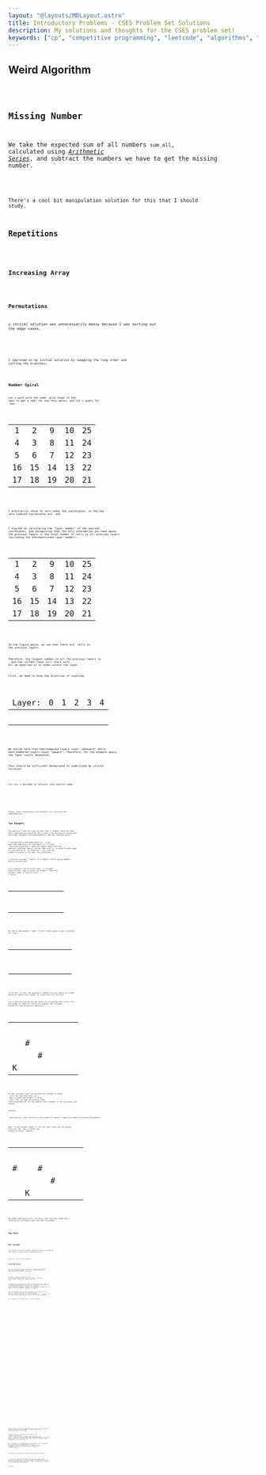 ```yaml
---
layout: "@layouts/MDLayout.astro"
title: Introductory Problems - CSES Problem Set Solutions
description: My solutions and thoughts for the CSES problem set!
keywords: ["cp", "competitive programming", "leetcode", "algorithms", "data structures"]
---
```








<Intro />


## Weird Algorithm <Spec href="https://cses.fi/problemset/task/1068" cdate="2023-12-31"/>


<Code code={SolWeirdAlgorithm} lang="py" />


## Missing Number <Spec href="https://cses.fi/problemset/task/1083" cdate="2023-01-02"/>

We take the expected sum of all numbers `sum_all`, calculated using [*Arithmetic Series*](https://en.wikipedia.org/wiki/Arithmetic_progression#Sum), and subtract the numbers we have to get the missing number.


<Code code={SolMissingNumber} lang="py" />

<Todo>There's a cool bit manipulation solution for this that I should study.</Todo>


## Repetitions <Spec href="https://cses.fi/problemset/task/1069" cdate="2023-01-02"/>


<Code code={SolRepetitions} lang="py" />


## Increasing Array <Spec href="https://cses.fi/problemset/task/1094/" cdate="2023-01-02"/>


<Code code={SolIncreasingArray} lang="py" />


## Permutations <Spec href="https://cses.fi/problemset/task/1070/" cdate="2023-01-02"/>


y initial solution was unnecessarily messy because I was sorting out the edge cases.

<SpoilerBlock buttonLabel="Initial Solution">
    <Code code={SolPermutationsOriginal} lang="py" />
</SpoilerBlock>

I improved on my initial solution by swapping the loop order and cutting the branches:

<Code code={SolPermutations} lang="py" />


## Number Spiral <Spec href="https://cses.fi/problemset/task/1071/" cdate="2023-01-03"/>

Let's work with the same <Eq code="5 \times 5" /> grid shown in the spec to get a feel for how this works, and let's query for <Eq code="y = 3" /> and <Eq code="x = 4" />.

<FiguresBlock>
<Fig>
<table class="general" style="text-align: center;">
    <tbody>
        <tr><td>1</td><td>2</td><td>9</td><td>10</td><td>25</td></tr>
        <tr><td>4</td><td>3</td><td>8</td><td>11</td><td>24</td></tr>
        <tr><td>5</td><td>6</td><td>7</td><td class="cell-emph1">12</td><td>23</td></tr>
        <tr><td>16</td><td>15</td><td>14</td><td>13</td><td>22</td></tr>
        <tr><td>17</td><td>18</td><td>19</td><td>20</td><td>21</td></tr>
    </tbody>
</table>
</Fig>
</FiguresBlock>

I arbitrarily chose to zero-index the coordinates, so the new zero-indexed coordinates are <Eq code="y' = 2" /> and <Eq code="x' = 3" />.

I started by calculating the "layer number" of the queried coordinates, and recognizing that the only information you need about the previous layers is the total number of cells in all previous layers (excluding the aforementioned layer number):

<FiguresBlock>
<Fig>
<table class="general" style="text-align: center;">
    <tbody>
        <tr>
            <td class="cell-emph2">1</td>
            <td class="cell-emph2">2</td>
            <td class="cell-emph2">9</td>
            <td class="cell-emph1">10</td>
            <td>25</td>
        </tr>
        <tr>
            <td class="cell-emph2">4</td>
            <td class="cell-emph2">3</td>
            <td class="cell-emph2">8</td>
            <td class="cell-emph1">11</td>
            <td>24</td>
        </tr>
        <tr>
            <td class="cell-emph2">5</td>
            <td class="cell-emph2">6</td>
            <td class="cell-emph2">7</td>
            <td class="cell-emph1">12</td>
            <td>23</td>
        </tr>
        <tr>
            <td class="cell-emph1">16</td>
            <td class="cell-emph1">15</td>
            <td class="cell-emph1">14</td>
            <td class="cell-emph1">13</td>
            <td>22</td>
        </tr>
        <tr><td>17</td><td>18</td><td>19</td><td>20</td><td>21</td></tr>
    </tbody>
</table>
</Fig>
</FiguresBlock>

In the figure above, we see that there are <Eq code="9" /> cells in the previous layers.

Therefore, the largest number in all the previous layers is <Eq code="9" />, and the current layer will start with <Eq code="10" />. All we need now is to index within the layer.

First, we need to know the direction of counting:

<FiguresBlock>
<Fig>
<table class="general" style="text-align: center;">
    <thead>
        <tr>
            <td style="border: none;">Layer:</td>
            <td style="border: none;">0</td>
            <td style="border: none;">1</td>
            <td style="border: none;">2</td>
            <td style="border: none;">3</td>
            <td style="border: none;">4</td>
        </tr>
    </thead>
    <tbody>
        <tr>
            <td style="border: none;"></td>
            <td class="cell-emph2"><URArr /></td>
            <td class="cell-emph1"><DArr /></td>
            <td class="cell-emph2"><UArr /></td>
            <td class="cell-emph1"><DArr /></td>
            <td class="cell-emph2"><UArr /></td>
        </tr>
        <tr>
            <td style="border: none;"></td>
            <td class="cell-emph1"><LArr /></td>
            <td class="cell-emph1"><DLArr /></td>
            <td class="cell-emph2"><UArr /></td>
            <td class="cell-emph1"><DArr /></td>
            <td class="cell-emph2"><UArr /></td>
        </tr>
        <tr>
            <td style="border: none;"></td>
            <td class="cell-emph2"><RArr /></td>
            <td class="cell-emph2"><RArr /></td>
            <td class="cell-emph2"><URArr /></td>
            <td class="cell-emph1"><DArr /></td>
            <td class="cell-emph2"><UArr /></td>
        </tr>
        <tr>
            <td style="border: none;"></td>
            <td class="cell-emph1"><LArr /></td>
            <td class="cell-emph1"><LArr /></td>
            <td class="cell-emph1"><LArr /></td>
            <td class="cell-emph1"><DLArr /></td>
            <td class="cell-emph2"><UArr /></td>
        </tr>
        <tr>
            <td style="border: none;"></td>
            <td class="cell-emph2"><RArr /></td>
            <td class="cell-emph2"><RArr /></td>
            <td class="cell-emph2"><RArr /></td>
            <td class="cell-emph2"><RArr /></td>
            <td class="cell-emph2"><URArr /></td>
        </tr>
    </tbody>
</table>
</Fig>
</FiguresBlock>

We notice here that odd-numbered layers count "downward" while even-numbered layers count "upward". Therefore, for the example query, the layer counts downwards.

This should be sufficient background to understand my initial solution:


<Code code={SolNumberSpiral} lang="py" />

For fun, I decided to refactor into smaller code:

<SpoilerBlock buttonLabel="Refactoring 1">
    <Code code={SolNumberSpiralRefactor1} lang="py" />
</SpoilerBlock>

<SpoilerBlock buttonLabel="Refactoring 2">
    <Code code={SolNumberSpiralRefactor2} lang="py" />
</SpoilerBlock>

Though, these refactorings start becoming less intuitive and comprehensible.


## Two Knights <Spec href="https://cses.fi/problemset/task/1072" cdate="2023-01-03"/>

The approach I went with was terribly lazy. I imagine there are some fancy combinatorics solutions? But I wasn't too sure how to incorporate the knight movements and board geometry. But hey, whatever works!

I started with a hardcoded table for <Eq code="k \le 7" /> to get past some edge cases for low values of <Eq code="k" />. I chose <Eq code="7" /> arbitrarily and didn't think too deeply about what the smallest hardcoded table I can get away with is. It would've been tough to calculate up to <Eq code="k = 7" /> by hand, but I just used the example solution in the spec. How convenient!

y solution considers "layers" in a vaguely similar way my *Number Spiral* solution did.

Let's suppose a solution for layer <Eq code="k = 7" /> is already known to have <Eq code="1056" /> ways to place two knights. Therefore, we have "seen" a <Eq code="7 \times 7" /> grid of cells (<Eq code="49" /> cells):

<FiguresBlock>
<Fig>
<table class="general table-of-squares" style="text-align: center;">
    <tbody>
        <tr>
            <td class="cell-emph2"></td>
            <td class="cell-emph2"></td>
            <td class="cell-emph2"></td>
            <td class="cell-emph2"></td>
            <td class="cell-emph2"></td>
            <td class="cell-emph2"></td>
            <td class="cell-emph2"></td>
        </tr>
        <tr>
            <td class="cell-emph2"></td>
            <td class="cell-emph2"></td>
            <td class="cell-emph2"></td>
            <td class="cell-emph2"></td>
            <td class="cell-emph2"></td>
            <td class="cell-emph2"></td>
            <td class="cell-emph2"></td>
        </tr>
        <tr>
            <td class="cell-emph2"></td>
            <td class="cell-emph2"></td>
            <td class="cell-emph2"></td>
            <td class="cell-emph2"></td>
            <td class="cell-emph2"></td>
            <td class="cell-emph2"></td>
            <td class="cell-emph2"></td>
        </tr>
        <tr>
            <td class="cell-emph2"></td>
            <td class="cell-emph2"></td>
            <td class="cell-emph2"></td>
            <td class="cell-emph2"></td>
            <td class="cell-emph2"></td>
            <td class="cell-emph2"></td>
            <td class="cell-emph2"></td>
        </tr>
        <tr>
            <td class="cell-emph2"></td>
            <td class="cell-emph2"></td>
            <td class="cell-emph2"></td>
            <td class="cell-emph2"></td>
            <td class="cell-emph2"></td>
            <td class="cell-emph2"></td>
            <td class="cell-emph2"></td>
        </tr>
        <tr>
            <td class="cell-emph2"></td>
            <td class="cell-emph2"></td>
            <td class="cell-emph2"></td>
            <td class="cell-emph2"></td>
            <td class="cell-emph2"></td>
            <td class="cell-emph2"></td>
            <td class="cell-emph2"></td>
        </tr>
        <tr>
            <td class="cell-emph2"></td>
            <td class="cell-emph2"></td>
            <td class="cell-emph2"></td>
            <td class="cell-emph2"></td>
            <td class="cell-emph2"></td>
            <td class="cell-emph2"></td>
            <td class="cell-emph2"></td>
        </tr>
    </tbody>
</table>
</Fig>
</FiguresBlock>

We seek to add another "layer" to this known square to get a solution for layer <Eq code="k = 8" />:

<FiguresBlock>
<Fig>
<table class="general table-of-squares" style="text-align: center;">
    <tbody>
        <tr>
            <td class="cell-emph2"></td>
            <td class="cell-emph2"></td>
            <td class="cell-emph2"></td>
            <td class="cell-emph2"></td>
            <td class="cell-emph2"></td>
            <td class="cell-emph2"></td>
            <td class="cell-emph2"></td>
            <td></td>
        </tr>
        <tr>
            <td class="cell-emph2"></td>
            <td class="cell-emph2"></td>
            <td class="cell-emph2"></td>
            <td class="cell-emph2"></td>
            <td class="cell-emph2"></td>
            <td class="cell-emph2"></td>
            <td class="cell-emph2"></td>
            <td></td>
        </tr>
        <tr>
            <td class="cell-emph2"></td>
            <td class="cell-emph2"></td>
            <td class="cell-emph2"></td>
            <td class="cell-emph2"></td>
            <td class="cell-emph2"></td>
            <td class="cell-emph2"></td>
            <td class="cell-emph2"></td>
            <td></td>
        </tr>
        <tr>
            <td class="cell-emph2"></td>
            <td class="cell-emph2"></td>
            <td class="cell-emph2"></td>
            <td class="cell-emph2"></td>
            <td class="cell-emph2"></td>
            <td class="cell-emph2"></td>
            <td class="cell-emph2"></td>
            <td></td>
        </tr>
        <tr>
            <td class="cell-emph2"></td>
            <td class="cell-emph2"></td>
            <td class="cell-emph2"></td>
            <td class="cell-emph2"></td>
            <td class="cell-emph2"></td>
            <td class="cell-emph2"></td>
            <td class="cell-emph2"></td>
            <td></td>
        </tr>
        <tr>
            <td class="cell-emph2"></td>
            <td class="cell-emph2"></td>
            <td class="cell-emph2"></td>
            <td class="cell-emph2"></td>
            <td class="cell-emph2"></td>
            <td class="cell-emph2"></td>
            <td class="cell-emph2"></td>
            <td></td>
        </tr>
        <tr>
            <td class="cell-emph2"></td>
            <td class="cell-emph2"></td>
            <td class="cell-emph2"></td>
            <td class="cell-emph2"></td>
            <td class="cell-emph2"></td>
            <td class="cell-emph2"></td>
            <td class="cell-emph2"></td>
            <td></td>
        </tr>
        <tr>
            <td></td>
            <td></td>
            <td></td>
            <td></td>
            <td></td>
            <td></td>
            <td></td>
            <td></td>
        </tr>
    </tbody>
</table>
</Fig>
</FiguresBlock>

To do this, we take the approach of adding one more square at a time, and after adding each square, we recalculate the solution.

Let's start by placing one new square at the bottom-left corner. The new square is labelled `K` while the squares that a knight placed on `K` can attack are labelled `#`:

<FiguresBlock>
<Fig>
<table class="general table-of-squares" style="text-align: center;">
    <tbody>
        <tr>
            <td class="cell-emph2"></td>
            <td class="cell-emph2"></td>
            <td class="cell-emph2"></td>
            <td class="cell-emph2"></td>
            <td class="cell-emph2"></td>
            <td class="cell-emph2"></td>
            <td class="cell-emph2"></td>
        </tr>
        <tr>
            <td class="cell-emph2"></td>
            <td class="cell-emph2"></td>
            <td class="cell-emph2"></td>
            <td class="cell-emph2"></td>
            <td class="cell-emph2"></td>
            <td class="cell-emph2"></td>
            <td class="cell-emph2"></td>
        </tr>
        <tr>
            <td class="cell-emph2"></td>
            <td class="cell-emph2"></td>
            <td class="cell-emph2"></td>
            <td class="cell-emph2"></td>
            <td class="cell-emph2"></td>
            <td class="cell-emph2"></td>
            <td class="cell-emph2"></td>
        </tr>
        <tr>
            <td class="cell-emph2"></td>
            <td class="cell-emph2"></td>
            <td class="cell-emph2"></td>
            <td class="cell-emph2"></td>
            <td class="cell-emph2"></td>
            <td class="cell-emph2"></td>
            <td class="cell-emph2"></td>
        </tr>
        <tr>
            <td class="cell-emph2"></td>
            <td class="cell-emph2"></td>
            <td class="cell-emph2"></td>
            <td class="cell-emph2"></td>
            <td class="cell-emph2"></td>
            <td class="cell-emph2"></td>
            <td class="cell-emph2"></td>
        </tr>
        <tr>
            <td class="cell-emph2"></td>
            <td class="cell-emph2">#</td>
            <td class="cell-emph2"></td>
            <td class="cell-emph2"></td>
            <td class="cell-emph2"></td>
            <td class="cell-emph2"></td>
            <td class="cell-emph2"></td>
        </tr>
        <tr>
            <td class="cell-emph2"></td>
            <td class="cell-emph2"></td>
            <td class="cell-emph2">#</td>
            <td class="cell-emph2"></td>
            <td class="cell-emph2"></td>
            <td class="cell-emph2"></td>
            <td class="cell-emph2"></td>
        </tr>
        <tr>
            <td class="cell-emph1">K</td>
        </tr>
    </tbody>
</table>
</Fig>
</FiguresBlock>

So now, how many times can we place two knights in these <Eq code="50" /> cells? We find that there are <Eq code="1056 + 49 - 2 = 1103" /> ways to place two knights in these <Eq code="50" /> cells. The <Eq code="-2" /> in that calculation comes from accounting for the two squares that a knight in the new square can attack.

Formula:

<p class="center">`new_solution = prev_solution + prev_number_of_squares - ways_new_knight_can_attack_old_squares`</p>

Next, we add another square in the new layer. With the new square, there are now <Eq code="1103 + 50 - 3 = 1150" /> ways to place two knights in these <Eq code="51" /> squares:

<FiguresBlock>
<Fig>
<table class="general table-of-squares" style="text-align: center;">
    <tbody>
        <tr>
            <td class="cell-emph2"></td>
            <td class="cell-emph2"></td>
            <td class="cell-emph2"></td>
            <td class="cell-emph2"></td>
            <td class="cell-emph2"></td>
            <td class="cell-emph2"></td>
            <td class="cell-emph2"></td>
        </tr>
        <tr>
            <td class="cell-emph2"></td>
            <td class="cell-emph2"></td>
            <td class="cell-emph2"></td>
            <td class="cell-emph2"></td>
            <td class="cell-emph2"></td>
            <td class="cell-emph2"></td>
            <td class="cell-emph2"></td>
        </tr>
        <tr>
            <td class="cell-emph2"></td>
            <td class="cell-emph2"></td>
            <td class="cell-emph2"></td>
            <td class="cell-emph2"></td>
            <td class="cell-emph2"></td>
            <td class="cell-emph2"></td>
            <td class="cell-emph2"></td>
        </tr>
        <tr>
            <td class="cell-emph2"></td>
            <td class="cell-emph2"></td>
            <td class="cell-emph2"></td>
            <td class="cell-emph2"></td>
            <td class="cell-emph2"></td>
            <td class="cell-emph2"></td>
            <td class="cell-emph2"></td>
        </tr>
        <tr>
            <td class="cell-emph2"></td>
            <td class="cell-emph2"></td>
            <td class="cell-emph2"></td>
            <td class="cell-emph2"></td>
            <td class="cell-emph2"></td>
            <td class="cell-emph2"></td>
            <td class="cell-emph2"></td>
        </tr>
        <tr>
            <td class="cell-emph2">#</td>
            <td class="cell-emph2"></td>
            <td class="cell-emph2">#</td>
            <td class="cell-emph2"></td>
            <td class="cell-emph2"></td>
            <td class="cell-emph2"></td>
            <td class="cell-emph2"></td>
        </tr>
        <tr>
            <td class="cell-emph2"></td>
            <td class="cell-emph2"></td>
            <td class="cell-emph2"></td>
            <td class="cell-emph2">#</td>
            <td class="cell-emph2"></td>
            <td class="cell-emph2"></td>
            <td class="cell-emph2"></td>
        </tr>
        <tr>
            <td class="cell-emph2"></td>
            <td class="cell-emph1">K</td>
        </tr>
    </tbody>
</table>
</Fig>
</FiguresBlock>

We simply keep going until the whole layer has been added and a solution for the whole layer has been calculated.


<Code code={SolTwoKnights} lang="py" />


## Two Sets <Spec href="https://cses.fi/problemset/task/1092/" cdate="2023-01-03"/>


<Code code={SolTwoSets} lang="py" />


## Bit Strings <Spec href="https://cses.fi/problemset/task/1617" cdate="2023-01-04"/>

This problem is boring in Python. Maybe they should've pushed the input bounds a couple orders of magnitude larger?


<Code code={SolBitStrings} lang="py" />

<Todo>How to do it with fixed-size integers?</Todo>

## Trailing Zeros <Spec href="https://cses.fi/problemset/task/1618" cdate="2023-01-13"/>

The first thing that comes to mind is to consider the conditions where trailing zeroes appear. Let's start by considering the multiplication definition of factorial:

<DisplayLatex code="
    n!
    = \prod_{k = 1}^n{k},
    \qquad\qquad
    \forall n \in \mathbb{Z} : n > 0.
    \qquad\qquad
    0! = 1.
" />

Trivially, <Eq code="k" /> being a multiple of <Eq code="10" /> will yield a trailing zero, but so will a trailing <Eq code="5" /> multiplied by a trailing <Eq code="2" />, among other combinations like <Eq code="4" /> and <Eq code="5" />.

A possible naive algorithm that comes to mind at this point might be to incrementally calculate the factorial, including a new term of <Eq code="k" /> at each step while also truncating (and recording) trailing zeroes that appear. However, this approach is flawed since the number of non-zero digits is expected to explode.

A better approach might involve something like truncating the left side of a <Eq code="k" />-term to get only the least-significant non-zero and all the zeroes to its right. However, is it possible that this least-significant non-zero digit is ever entirely consumed?

Let's enumerate all possible pairs of non-zero digits:

<FiguresBlock>
    <Fig>
    <table class="general">
        <thead><Trhl rows={["a", "b", "ab"]} /></thead>
        <tbody>
            <Trl rows={[1, 1, 1]} /><Trl rows={[1, 2, 2]} />
            <Trl rows={[1, 3, 3]} /><Trl rows={[1, 4, 4]} />
            <Trl rows={[1, 5, 5]} /><Trl rows={[1, 6, 6]} />
            <Trl rows={[1, 7, 7]} /><Trl rows={[1, 8, 8]} />
            <Trl rows={[1, 9, 9]} />
        </tbody>
    </table>
    </Fig>
    <Fig>
    <table class="general">
        <thead><Trhl rows={["a", "b", "ab"]} /></thead>
        <tbody>
            <Trl rows={[2, 2,  4]} /><Trl rows={[2, 3,  6]} />
            <Trl rows={[2, 4,  8]} /><Trl rows={[2, 5, 10]} />
            <Trl rows={[2, 6, 12]} /><Trl rows={[2, 7, 14]} />
            <Trl rows={[2, 8, 16]} /><Trl rows={[2, 9, 18]} />
        </tbody>
    </table>
    </Fig>
    <Fig>
    <table class="general">
        <thead><Trhl rows={["a", "b", "ab"]} /></thead>
        <tbody>
            <Trl rows={[3, 3,  9]} /><Trl rows={[3, 4, 12]} />
            <Trl rows={[3, 5, 15]} /><Trl rows={[3, 6, 18]} />
            <Trl rows={[3, 7, 21]} /><Trl rows={[3, 8, 24]} />
            <Trl rows={[3, 9, 27]} />
        </tbody>
    </table>
    </Fig>
    <Fig>
    <table class="general">
        <thead><Trhl rows={["a", "b", "ab"]} /></thead>
        <tbody>
            <Trl rows={[4, 4, 16]} /><Trl rows={[4, 5, 20]} />
            <Trl rows={[4, 6, 24]} /><Trl rows={[4, 7, 28]} />
            <Trl rows={[4, 8, 32]} /><Trl rows={[4, 9, 36]} />
            <Trl rows={[5, 5, 25]} /><Trl rows={[5, 6, 30]} />
            <Trl rows={[5, 7, 35]} /><Trl rows={[5, 8, 40]} />
            <Trl rows={[5, 9, 45]} />
        </tbody>
    </table>
    </Fig>
    <Fig>
    <table class="general">
        <thead><Trhl rows={["a", "b", "ab"]} /></thead>
        <tbody>
            <Trl rows={[6, 6, 36]} /><Trl rows={[6, 7, 42]} />
            <Trl rows={[6, 8, 48]} /><Trl rows={[6, 9, 54]} />
            <Trl rows={[7, 7, 49]} /><Trl rows={[7, 8, 56]} />
            <Trl rows={[7, 9, 63]} /><Trl rows={[8, 8, 64]} />
            <Trl rows={[8, 9, 72]} /><Trl rows={[9, 9, 81]} />
        </tbody>
    </table>
    </Fig>
</FiguresBlock>

We notice that no pair ever generates purely zeroes, therefore we can design an algorithm that ignores all digits beyond this least-significant non-zero digit.

Our next issue is to scale the algorithm for the <Eq code="n \le {10}^9" /> bound. Processing all <Eq code="{10}^9" /> terms of <Eq code="k" /> will be a very expensive operation.{/* At this point, it might be better to just read my implementation, but the basic idea I went with is to process one place value at a time and take advantage of cyclic patterns. */}

My first idea is to try batching cycles where the least-significant non-zero digit goes through digits <Eq code="1, \dots, 9" /> in a cycle. For example, for <Eq code="31!" />, we can batch the following terms of <Eq code="k" /> together (with factorial calculations truncated to relevant digits):

<AlignLatex code="
    \braces{1, 2, 3, 4, 5, 6, 7, 8, 9}
        &\quad\Longrightarrow\quad
        9! = 362880
        \\
    \braces{11, 12, 13, 14, 15, 16, 17, 18, 19}
        &\quad\Longrightarrow\quad
        19! / 10! = \dots 40
        \\
    \braces{21, 22, 23, 24, 25, 26, 27, 28, 29}
        &\quad\Longrightarrow\quad
        29! / 20! = \dots 400
        \\
    \braces{31}&
        \\
    \braces{10, 20, 30}&
" />

A couple more calculations I made while exploring the pattern:

<AlignLatex code="
    \braces{31, 32, 33, 34, 35, 36, 37, 38, 39}
        &\quad\Longrightarrow\quad
        39! / 30! = \dots 60
        \\
    \braces{41, 42, 43, 44, 45, 46, 47, 48, 49}
        &\quad\Longrightarrow\quad
        49! / 40! = \dots 20
" />

I used an online factorial table and a web-based large decimal calculator to explore this pattern. However, the pattern isn't clear. There could be a pattern, but I doubt that it's necessary to explore it for an introductory CSES problem.

<Todo>Continue!</Todo>

